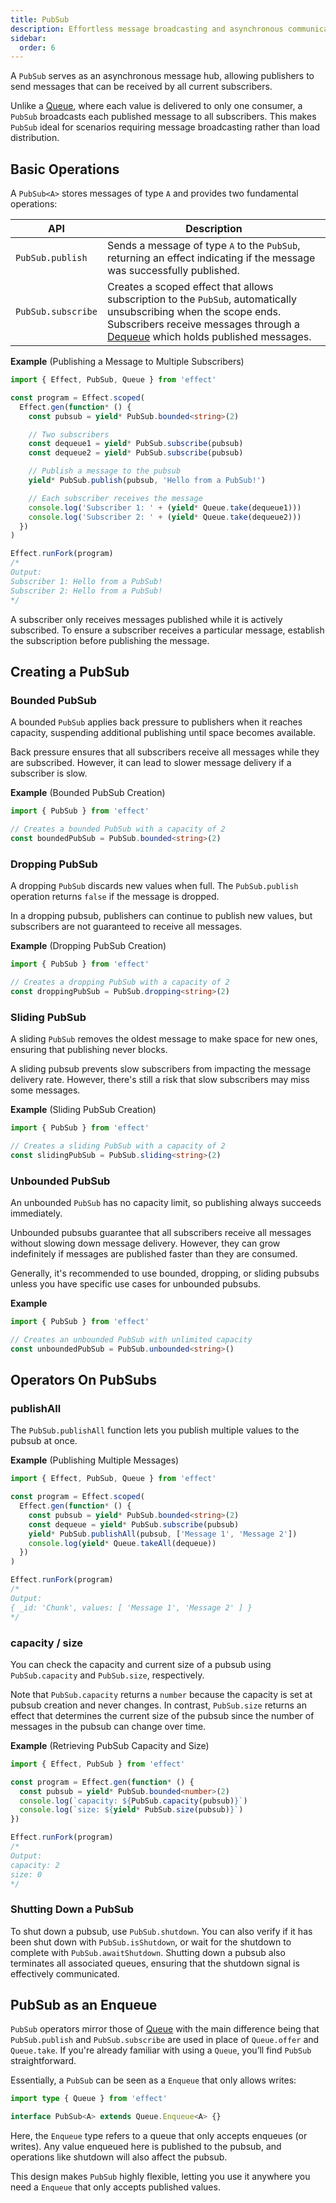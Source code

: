```yaml
---
title: PubSub
description: Effortless message broadcasting and asynchronous communication with PubSub in Effect.
sidebar:
  order: 6
---
```



A `PubSub` serves as an asynchronous message hub, allowing publishers to send messages that can be received by all current subscribers.

Unlike a [Queue](/docs/concurrency/queue/), where each value is delivered to only one consumer, a `PubSub` broadcasts each published message to all subscribers. This makes `PubSub` ideal for scenarios requiring message broadcasting rather than load distribution.

## Basic Operations

A `PubSub<A>` stores messages of type `A` and provides two fundamental operations:

| API | Description |
| --- | --- |
| `PubSub.publish` | Sends a message of type `A` to the `PubSub`, returning an effect indicating if the message was successfully published. |
| `PubSub.subscribe` | Creates a scoped effect that allows subscription to the `PubSub`, automatically unsubscribing when the scope ends. Subscribers receive messages through a [Dequeue](/docs/concurrency/queue/#dequeue) which holds published messages. |

**Example** (Publishing a Message to Multiple Subscribers)

```ts twoslash
import { Effect, PubSub, Queue } from 'effect'

const program = Effect.scoped(
  Effect.gen(function* () {
    const pubsub = yield* PubSub.bounded<string>(2)

    // Two subscribers
    const dequeue1 = yield* PubSub.subscribe(pubsub)
    const dequeue2 = yield* PubSub.subscribe(pubsub)

    // Publish a message to the pubsub
    yield* PubSub.publish(pubsub, 'Hello from a PubSub!')

    // Each subscriber receives the message
    console.log('Subscriber 1: ' + (yield* Queue.take(dequeue1)))
    console.log('Subscriber 2: ' + (yield* Queue.take(dequeue2)))
  })
)

Effect.runFork(program)
/*
Output:
Subscriber 1: Hello from a PubSub!
Subscriber 2: Hello from a PubSub!
*/
```

<Aside type="caution" title="Subscribe Before Publishing">
  A subscriber only receives messages published while it is actively subscribed. To ensure a
  subscriber receives a particular message, establish the subscription before publishing the
  message.
</Aside>

## Creating a PubSub

### Bounded PubSub

A bounded `PubSub` applies back pressure to publishers when it reaches capacity, suspending additional publishing until space becomes available.

Back pressure ensures that all subscribers receive all messages while they are subscribed. However, it can lead to slower message delivery if a subscriber is slow.

**Example** (Bounded PubSub Creation)

```ts twoslash
import { PubSub } from 'effect'

// Creates a bounded PubSub with a capacity of 2
const boundedPubSub = PubSub.bounded<string>(2)
```

### Dropping PubSub

A dropping `PubSub` discards new values when full. The `PubSub.publish` operation returns `false` if the message is dropped.

In a dropping pubsub, publishers can continue to publish new values, but subscribers are not guaranteed to receive all messages.

**Example** (Dropping PubSub Creation)

```ts twoslash
import { PubSub } from 'effect'

// Creates a dropping PubSub with a capacity of 2
const droppingPubSub = PubSub.dropping<string>(2)
```

### Sliding PubSub

A sliding `PubSub` removes the oldest message to make space for new ones, ensuring that publishing never blocks.

A sliding pubsub prevents slow subscribers from impacting the message delivery rate. However, there's still a risk that slow subscribers may miss some messages.

**Example** (Sliding PubSub Creation)

```ts twoslash
import { PubSub } from 'effect'

// Creates a sliding PubSub with a capacity of 2
const slidingPubSub = PubSub.sliding<string>(2)
```

### Unbounded PubSub

An unbounded `PubSub` has no capacity limit, so publishing always succeeds immediately.

Unbounded pubsubs guarantee that all subscribers receive all messages without slowing down message delivery. However, they can grow indefinitely if messages are published faster than they are consumed.

Generally, it's recommended to use bounded, dropping, or sliding pubsubs unless you have specific use cases for unbounded pubsubs.

**Example**

```ts twoslash
import { PubSub } from 'effect'

// Creates an unbounded PubSub with unlimited capacity
const unboundedPubSub = PubSub.unbounded<string>()
```

## Operators On PubSubs

### publishAll

The `PubSub.publishAll` function lets you publish multiple values to the pubsub at once.

**Example** (Publishing Multiple Messages)

```ts twoslash
import { Effect, PubSub, Queue } from 'effect'

const program = Effect.scoped(
  Effect.gen(function* () {
    const pubsub = yield* PubSub.bounded<string>(2)
    const dequeue = yield* PubSub.subscribe(pubsub)
    yield* PubSub.publishAll(pubsub, ['Message 1', 'Message 2'])
    console.log(yield* Queue.takeAll(dequeue))
  })
)

Effect.runFork(program)
/*
Output:
{ _id: 'Chunk', values: [ 'Message 1', 'Message 2' ] }
*/
```

### capacity / size

You can check the capacity and current size of a pubsub using `PubSub.capacity` and `PubSub.size`, respectively.

Note that `PubSub.capacity` returns a `number` because the capacity is set at pubsub creation and never changes. In contrast, `PubSub.size` returns an effect that determines the current size of the pubsub since the number of messages in the pubsub can change over time.

**Example** (Retrieving PubSub Capacity and Size)

```ts twoslash
import { Effect, PubSub } from 'effect'

const program = Effect.gen(function* () {
  const pubsub = yield* PubSub.bounded<number>(2)
  console.log(`capacity: ${PubSub.capacity(pubsub)}`)
  console.log(`size: ${yield* PubSub.size(pubsub)}`)
})

Effect.runFork(program)
/*
Output:
capacity: 2
size: 0
*/
```

### Shutting Down a PubSub

To shut down a pubsub, use `PubSub.shutdown`. You can also verify if it has been shut down with `PubSub.isShutdown`, or wait for the shutdown to complete with `PubSub.awaitShutdown`. Shutting down a pubsub also terminates all associated queues, ensuring that the shutdown signal is effectively communicated.

## PubSub as an Enqueue

`PubSub` operators mirror those of [Queue](/docs/concurrency/queue/) with the main difference being that `PubSub.publish` and `PubSub.subscribe` are used in place of `Queue.offer` and `Queue.take`. If you're already familiar with using a `Queue`, you’ll find `PubSub` straightforward.

Essentially, a `PubSub` can be seen as a `Enqueue` that only allows writes:

```ts twoslash showLineNumbers=false
import type { Queue } from 'effect'

interface PubSub<A> extends Queue.Enqueue<A> {}
```

Here, the `Enqueue` type refers to a queue that only accepts enqueues (or writes). Any value enqueued here is published to the pubsub, and operations like shutdown will also affect the pubsub.

This design makes `PubSub` highly flexible, letting you use it anywhere you need a `Enqueue` that only accepts published values.
